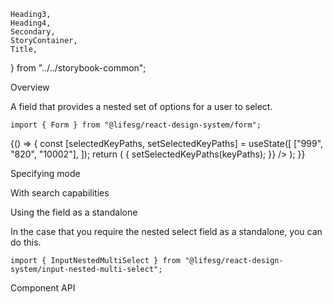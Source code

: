     Heading3,
    Heading4,
    Secondary,
    StoryContainer,
    Title,
} from "../../storybook-common";

<Meta title="Form/NestedMultiSelect" component={Form.NestedMultiSelect} />

<Title>Form.NestedMultiSelect</Title>

<Secondary>Overview</Secondary>

A field that provides a nested set of options for a user to select.

```tsx
import { Form } from "@lifesg/react-design-system/form";
```

<Canvas>
    <Story name="NestedMultiSelect">
        {() => {
            const [selectedKeyPaths, setSelectedKeyPaths] = useState([
                ["999", "820", "10002"],
            ]);
            return (
                <StoryContainer>
                    <Container>
                        <Form.NestedMultiSelect
                            label="This is the nested select field"
                            options={options}
                        />
                        <Form.NestedMultiSelect
                            label="This is prefilled with a selected option"
                            options={options}
                            selectedKeyPaths={selectedKeyPaths}
                            onSelectOptions={(keyPaths, values) => {
                                setSelectedKeyPaths(keyPaths);
                            }}
                        />
                        <Form.NestedMultiSelect
                            label="This is the disabled state"
                            options={options}
                            disabled
                        />
                        <Form.NestedMultiSelect
                            label="This is the readOnly state"
                            options={options}
                            readOnly
                        />
                        <Form.NestedMultiSelect
                            label="This is the error state"
                            options={options}
                            errorMessage="Selection is required"
                        />
                    </Container>
                </StoryContainer>
            );
        }}
    </Story>
</Canvas>

<Heading3>Specifying mode</Heading3>

<Canvas>
    <Story name="Specifying mode">
        <StoryContainer>
            <Container>
                <Form.NestedMultiSelect
                    label="With all (sub)categories expanded "
                    options={options}
                    mode="expand"
                />
                <Form.NestedMultiSelect
                    label="With all (sub)categories collapsed "
                    options={options}
                    mode="collapse"
                />
            </Container>
        </StoryContainer>
    </Story>
</Canvas>

<Heading3>With search capabilities</Heading3>

<Canvas>
    <Story name="With search">
        <StoryContainer>
            <Container>
                <Form.NestedMultiSelect
                    label="This has searchable options"
                    options={options}
                    enableSearch
                />
            </Container>
        </StoryContainer>
    </Story>
</Canvas>

<Heading3>Using the field as a standalone</Heading3>

In the case that you require the nested select field as a standalone, you can do this.

```tsx
import { InputNestedMultiSelect } from "@lifesg/react-design-system/input-nested-multi-select";
```

<Preview>
    <Story name="Standalone usage">
        <StoryContainer>
            <Container>
                <NestedMultiSelect options={options} placeholder="Select" />
            </Container>
        </StoryContainer>
    </Story>
</Preview>

<Secondary>Component API</Secondary>

<PropsTable />
